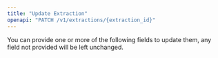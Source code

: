 ```yaml
---
title: "Update Extraction"
openapi: "PATCH /v1/extractions/{extraction_id}"
---
```


You can provide one or more of the following fields to update them, any field not provided will be left unchanged.
